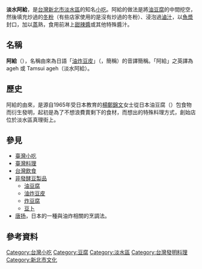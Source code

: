 {{Redirect|阿給}}
{{Unreferenced|time=2020-10-16T17:31:45+00:00}}
{{NoteTA
|G1 = Food
|1  = 豆卜=>zh-tw:油豆腐;
}}
{{Taiwanese
| title = 阿給
| note= 「阿給」為台語「á-geh」之華語音譯。
| image= file:Agei.JPG
| poj =á-geh
| english = ageh
}}

'''淡水阿給'''，是[[台灣|台灣]][[新北市|新北市]][[淡水區|淡水區]]的知名[[小吃|小吃]]。阿給的做法是將[[油豆腐|油豆腐]]的中間挖空，然後填充炒過的[[冬粉|冬粉]]（有些店家使用的是沒有炒過的冬粉）、浸泡過[[滷汁|滷汁]]，以[[魚漿|魚漿]]封口，加以[[蒸|蒸]]熟，食用前淋上[[甜辣醬|甜辣醬]]或其他特殊醬汁。

== 名稱 ==
'''阿給'''（{{lang-nan-tw|á-geh}}），名稱由來為日語「[[油炸豆皮|油炸豆皮]]」（{{jp|j=油揚げ|hg=あぶらあげ|rm=abura a ge|help=no}}，簡稱{{jp|hg=あげ|rm=a ge|help=no}}）的音譯簡稱。「阿給」之英譯為 ageh 或 Tamsui ageh（淡水阿給）。

== 歷史 ==
阿給的由來，是源自1965年受日本教育的[[楊鄭錦文|楊鄭錦文]]女士從日本油豆腐（{{jpn|link=no|j=あげ|rm=age}}）包食物而衍生發明，起初是為了不想浪費賣剩下的食材，而想出的特殊料理方式，創始店位於淡水區真理街上。

==參見==
* [[臺灣小吃|臺灣小吃]]
* [[臺灣料理|臺灣料理]]
* [[台灣飲食|台灣飲食]]
*[[豆制品#非发酵豆制品|非發酵豆製品]]
**[[油豆腐|油豆腐]]
**[[油炸豆皮|油炸豆皮]]
**[[炸豆腐|炸豆腐]]
**[[豆卜|豆卜]]
*[[唐扬|唐扬]]，日本的一種與油炸相關的烹調法。

==參考資料==
{{reflist}}

[[Category:台灣小吃|Category:台灣小吃]]
[[Category:豆腐|Category:豆腐]]
[[Category:淡水區|Category:淡水區]]
[[Category:台灣發明料理|Category:台灣發明料理]]
[[Category:新北市文化|Category:新北市文化]]
{{Food-stub}}